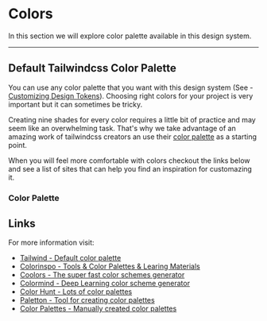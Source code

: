 
<MainContainer>

# Colors

<SubHeading>
  In this section we will explore color palette available in this design system.
</SubHeading>

---

## Default Tailwindcss Color Palette

You can use any color palette that you want with this design system (See - [Customizing Design Tokens](/)). Choosing right colors for your project is very important but it can sometimes be tricky.

Creating nine shades for every color requires a little bit of practice and may seem like an overwhelming task. That's why we take advantage of an amazing work of tailwindcss creators an use their [color palette](https://tailwindcss.com/docs/customizing-colors/) as a starting point.

When you will feel more comfortable with colors checkout the links below and see a list of sites that can help you find an inspiration for customazing it.

### Color Palette

<RenderColorPalette />

## Links

For more information visit:

- [Tailwind - Default color palette](https://tailwindcss.com/docs/customizing-colors/#app)
- [Colorinspo - Tools & Color Palettes & Learing Materials](https://colorsinspo.com/)
- [Coolors - The super fast color schemes generator](https://coolors.co/)
- [Colormind - Deep Learning color scheme generator](http://colormind.io/)
- [Color Hunt - Lots of color palettes](https://colorhunt.co/)
- [Paletton - Tool for creating color palettes](https://paletton.com/)
- [Color Palettes - Manually created color palettes](https://colorpalettes.net/)

</MainContainer>
